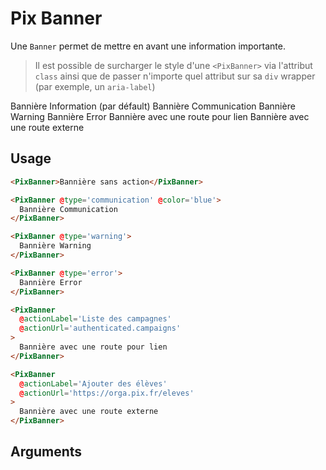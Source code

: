 
<Meta
  title='Notification/Banner'
  component='PixBanner'
  decorators={[centered]}
  argTypes={stories.argsTypes}
/>

# Pix Banner

Une `Banner` permet de mettre en avant une information importante.

> Il est possible de surcharger le style d'une `<PixBanner>` via l'attribut `class` ainsi que de passer n'importe quel attribut sur sa `div` wrapper (par exemple, un `aria-label`)

<Canvas isColumn>
  Bannière Information (par défault)
  <Story name="Default Banner" story={stories.defaultBanner} height="100px" />
  Bannière Communication
  <Story name="Banner with a message" story={stories.communicationBanner} height="100px" />
  Bannière Warning
  <Story name="Banner with a warning message" story={stories.warningBanner} height="100px" />
  Bannière Error
  <Story name="Banner with a error message" story={stories.errorBanner} height="100px" />
  Bannière avec une route pour lien
  <Story name="Banner with internal link" story={stories.bannerWithInternalLink} height="100px" />
  Bannière avec une route externe
  <Story name="Banner with external link" story={stories.bannerWithExternalLink} height="100px" />
</Canvas>

## Usage

```html
<PixBanner>Bannière sans action</PixBanner>

<PixBanner @type='communication' @color='blue'>
  Bannière Communication
</PixBanner>

<PixBanner @type='warning'>
  Bannière Warning
</PixBanner>

<PixBanner @type='error'>
  Bannière Error
</PixBanner>

<PixBanner
  @actionLabel='Liste des campagnes'
  @actionUrl='authenticated.campaigns'
>
  Bannière avec une route pour lien
</PixBanner>

<PixBanner
  @actionLabel='Ajouter des élèves'
  @actionUrl='https://orga.pix.fr/eleves'
>
  Bannière avec une route externe
</PixBanner>

```

## Arguments

<ArgsTable story="Banner with internal link" />
